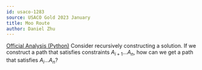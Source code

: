 ```yaml
---
id: usaco-1283
source: USACO Gold 2023 January
title: Moo Route
author: Daniel Zhu
---
```

[Official Analysis (Python)](http://www.usaco.org/current/data/sol_prob3_gold_jan23.html)
<Spoiler title="Hint">
Consider recursively constructing a solution. If we construct a path that satisfies constraints $A_{i + 1}...A_n$, how can we get a path that satisfies $A_i...A_n$?
</Spoiler>
